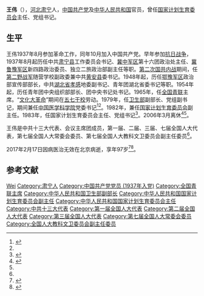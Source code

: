 {{Otheruses|王偉|other=同名或類似名的其它條目描述}}
'''王伟'''（{{bd|1920年|2月|2017年|2月17日|catIdx=Wang}}），[[河北|河北]][[肃宁|肃宁]]人，[[中国共产党|中国共产党]]及[[中华人民共和国|中华人民共和国]]官员，曾任[[国家计划生育委员会|国家计划生育委员会]]主任、党组书记。

== 生平 ==
王伟1937年8月参加革命工作，同年10月加入中国共产党。早年参加[[抗日战争|抗日战争]]，1937年8月起历任中共[[肃宁县|肃宁县]]工作委员会书记、[[冀中军区|冀中军区]]第十六团政治处主任、[[冀鲁豫军区|冀鲁豫军区]]新四路政治委员、独立二旅政治部副主任等职。[[第二次国共内战|第二次国共内战]]期间，任[[第二野战军|第二野战军]]随营学校副政委兼中共[[黄安县|黄安县]]委书记。1948年起，历任[[鄂豫军区|鄂豫军区]]政治部宣传部部长，中共[[湖北省|湖北省]][[孝感|孝感]]地委副书记、青年团湖北省委书记等职。1954年起，历任青年团中央组织部部长、团中央书记处书记。1965年，任[[全国青联|全国青联]]主席。“[[文化大革命|文化大革命]]”期间在[[五七干校|五七干校]]劳动。1979年，任[[中华人民共和国卫生部|卫生部]]副部长、党组副书记，期间兼任[[中国医学科学院|中国医学科学院]]党委书记<ref>{{cite book|author=刘海藩,中共中央党校. 理论研究室|title=中华人民共和国国史全鉴: 卫生卷|year=2005年|publisher=中央文献出版社|isbn=9787507316124|pages=117}}</ref><ref name=shishi/>。1982年，兼任[[国家计划生育委员会|国家计划生育委员会]]副主任。1983年，任国家计划生育委员会主任、党组书记<ref>{{cite book|author=当代中国丛书编辑部|title=当代中国的计划生育事业|year=1992年|publisher=当代中国出版社|pages=368页}}</ref>。2006年3月离休<ref>{{cite news|title=王伟同志逝世--新闻报道-人民网|url=http://cpc.people.com.cn/n1/2017/0408/c87393-29196568.html|accessdate=2017-04-12|work=cpc.people.com.cn|agency=人民网|archive-date=2017-04-12|archive-url=https://web.archive.org/web/20170412224638/http://cpc.people.com.cn/n1/2017/0408/c87393-29196568.html|dead-url=no}}</ref><ref name=shishi/>。

王伟是中共十三大代表、会议主席团成员，第一届、二届、三届、七届全国人大代表，第七届全国人大常委会委员、第七届全国人大教科文卫委员会副主任委员<ref name=shishi/>。

2017年2月17日因病医治无效在北京病逝，享年97岁<ref>{{cite news|title=原国家计划生育委员会主任、党组书记王伟逝世，享年97岁|url=http://www.thepaper.cn/newsDetail_forward_1631909|accessdate=2017-03-04|newspaper=澎湃新闻|archive-date=2017-03-05|archive-url=https://web.archive.org/web/20170305035912/http://www.thepaper.cn/newsDetail_forward_1631909|dead-url=no}}</ref><ref name=shishi>{{Cite web |url = http://news.ifeng.com/a/20170408/50904454_0.shtml |title = 王伟同志逝世 |author =  |date = 2017-04-08 |publisher = 凤凰网 |language =  |accessdate =  |quote =  |archive-date = 2018-02-23 |archive-url = https://web.archive.org/web/20180223173008/http://news.ifeng.com/a/20170408/50904454_0.shtml |dead-url = no }}</ref>。

== 参考文献 ==
{{Reflist|30em}}

{{start box}}
{{s-gov|prc}}
{{s-before|[[钱信忠|钱信忠]]}}
{{s-title|[[中华人民共和国国家计划生育委员会|中华人民共和国国家计划生育委员会]][[中华人民共和国国务院组成人员|主任]]|1983年12月—1988年1月}}
{{s-after|[[彭佩云|彭佩云]]}}
{{s-npo}}
{{s-before|[[刘西元|刘西元]]}}
{{s-title|[[中华全国青年联合会|中华全国青年联合会]]主席|1965年1月—1979年5月}}
{{s-after|[[胡启立|胡启立]]}}
{{end box}}

{{中华全国青年联合会第四届委员会}}
{{国务院/6|部门首长}}

{{Authority control}}
{{DEFAULTSORT:Wang王}}
[[Category:王姓|Wei]]
[[Category:肃宁人|Category:肃宁人]]
[[Category:中国共产党党员_(1937年入党)|Category:中国共产党党员 (1937年入党)]]
[[Category:全国青联主席|Category:全国青联主席]]
[[Category:中华人民共和国卫生部副部长|Category:中华人民共和国卫生部副部长]]
[[Category:中华人民共和国国家计划生育委员会副主任|Category:中华人民共和国国家计划生育委员会副主任]]
[[Category:中华人民共和国国家计划生育委员会主任|Category:中华人民共和国国家计划生育委员会主任]]
[[Category:中共十三大代表|Category:中共十三大代表]]
[[Category:第一届全国人大代表|Category:第一届全国人大代表]]
[[Category:第二届全国人大代表|Category:第二届全国人大代表]]
[[Category:第三届全国人大代表|Category:第三届全国人大代表]]
[[Category:第七届全国人大常委会委员|Category:第七届全国人大常委会委员]]
[[Category:全国人大教科文卫委员会副主任委员|Category:全国人大教科文卫委员会副主任委员]]